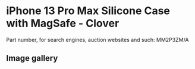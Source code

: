 
# iPhone 13 Pro Max Silicone Case with MagSafe - Clover

Part number, for search engines, auction websites and such: MM2P3ZM/A

## Image gallery

<div style={{ width: "768px" }}>
  <GalleryComponent
    images={[
      {
        original: "/everysource/MM2P3.webp",
        thumbnail: "/everypreview/MM2P3.webp",
      },
      {
        original: "/everysource/MM2P3_AV1.webp",
        thumbnail: "/everypreview/MM2P3_AV1.webp",
      },
      {
        original: "/everysource/MM2P3_AV2.webp",
        thumbnail: "/everypreview/MM2P3_AV2.webp",
      },
      {
        original: "/everysource/MM2P3_AV3.webp",
        thumbnail: "/everypreview/MM2P3_AV3.webp",
      }
    ]}
  />
</div>